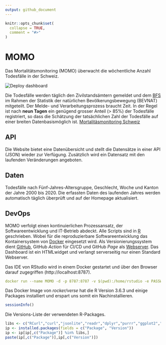 ```yaml
---
output: github_document
---
```


<!-- README.md is generated from README.Rmd. Please edit that file  -->

```r
knitr::opts_chunk$set(
  collapse = TRUE,
  comment = "#>"
)
```

# MOMO
Das Mortalitätsmonitoring (MOMO) überwacht die wöchentliche Anzahl Todesfälle in der Schweiz.

<!-- badges: start -->
![Deploy dashboard](https://github.com/norman-ds/momo/workflows/Deploy%20dashboard/badge.svg)
<!-- badges: end -->

Die Todesfälle werden täglich den Zivilstandsämtern gemeldet und dem 
[BFS](https://www.bfs.admin.ch/bfs/de/home/statistiken/bevoelkerung/geburten-todesfaelle/todesfaelle.html)
im Rahmen der Statistik der natürlichen Bevölkerungsbewegung (BEVNAT) mitgeteilt. 
Der Melde- und Verarbeitungsprozess braucht Zeit. In der Regel ist nach **neun Tagen** ein genügend grosser Anteil (> 85%) der Todesfälle registriert, so dass die Schätzung der tatsächlichen Zahl der Todesfälle auf einer breiten Datenbasismöglich ist.
[Mortalitäsmonitoring Schweiz](https://norman-ds.github.io/momo/) 

## API

Die Website bietet eine Datenübersicht und stellt die Datensätze in einer API (JSON) wieder zur Verfügung. Zusätzlich wird ein Datensatz mit den laufenden Veränderungen angeboten.

## Daten

Todesfälle nach Fünf-Jahres-Altersgruppe, Geschlecht, Woche und Kanton der Jahre 2000 bis 2020. Die erfassten Daten des laufenden Jahres werden automatisch täglich überprüft und auf der Homepage aktualisiert.

## DevOps

MOMO verfolgt einen kontinuierlichen Prozessansatz, der Softwareentwicklung und IT-Betrieb abdeckt. Alle Scripts sind in [R](https://www.r-project.org) geschrieben. Wobei für die reproduzierbare Softwareentwicklung das Kontainersystem von [Docker](https://hub.docker.com/r/rocker/verse) eingesetzt wird. Als Versionierungssystem dient [GitHub](https://help.github.com/en/actions/building-and-testing-code-with-continuous-integration), GitHub *Action* für CI/CD und GitHub *Page* als [Webserver](https://norman-ds.github.io/momo/). Das Dashboard ist ein
HTMLwidget und verlangt serverseitig nur einen Standard Webserver.

Das IDE von RStudio wird in einem Docker gestartet und über den Browser darauf zugegriffen (http://localhost:8787).

```yaml
docker run --name MOMO -d -p 8787:8787 -v $(pwd):/home/rstudio -e PASSWORD=pwd rocker/verse:3.6.3
```

Das Docker Image von *rocker/verse* hat die R Version 3.6.3 und einige Packages installiert und erspart uns somit ein Nachinstallieren.

```R
sessionInfo()
```

Die Versions-Liste der verwendeten R-Packages.

```R
libs <- c("RCurl","curl","jsonlite","readr","dplyr","purrr","ggplot2","lubridate","flexdashboard","DT","dygraphs","xts")
ip <- installed.packages(fields = c("Package", "Version"))
ip <- ip[ip[,c("Package")] %in% libs,]
paste(ip[,c("Package")],ip[,c("Version")])
```

